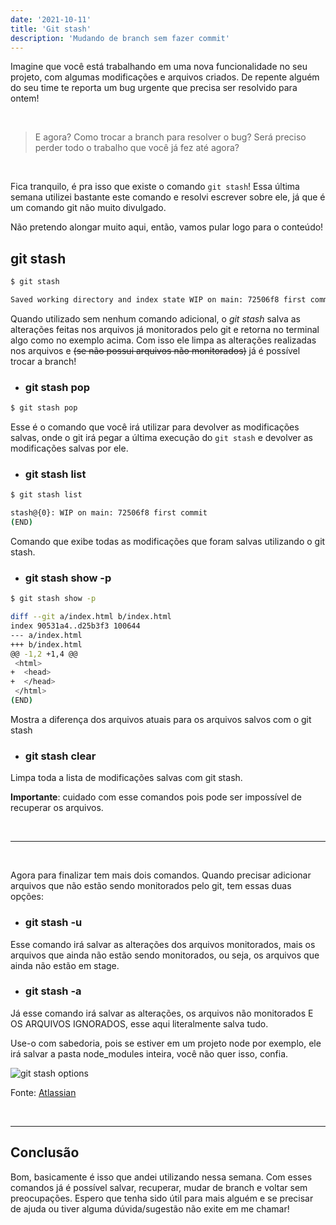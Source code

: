 ```yaml
---
date: '2021-10-11'
title: 'Git stash'
description: 'Mudando de branch sem fazer commit'
---
```


Imagine que você está trabalhando em uma nova funcionalidade no seu projeto, com algumas modificações e arquivos criados.
De repente alguém do seu time te reporta um bug urgente que precisa ser resolvido para ontem!

<br/>

>E agora? Como trocar a branch para resolver o bug? Será preciso perder todo o trabalho que você já fez até agora?

<br/>

Fica tranquilo, é pra isso que existe o comando `git stash`!
Essa última semana utilizei bastante este comando e resolvi escrever sobre ele, já que é um comando git não muito divulgado.

Não pretendo alongar muito aqui, então, vamos pular logo para o conteúdo!

## git stash

```bash
$ git stash

Saved working directory and index state WIP on main: 72506f8 first commit
```
Quando utilizado sem nenhum comando adicional, o _git stash_ salva as alterações feitas nos arquivos já monitorados pelo git e retorna
no terminal algo como no exemplo acima. Com isso ele limpa as alterações realizadas nos arquivos e ~~(se não possui arquivos não monitorados)~~ já é possível trocar a branch!



- ### git stash pop
```bash
$ git stash pop
```
Esse é o comando que você irá utilizar para devolver as modificações salvas, onde o git irá pegar a última execução do `git stash` e devolver as modificações
salvas por ele.

- ### git stash list
```bash
$ git stash list

stash@{0}: WIP on main: 72506f8 first commit
(END)
```
Comando que exibe todas as modificações que foram salvas utilizando o git stash.


- ### git stash show -p
```bash
$ git stash show -p

diff --git a/index.html b/index.html
index 90531a4..d25b3f3 100644
--- a/index.html
+++ b/index.html
@@ -1,2 +1,4 @@
 <html>
+  <head>
+  </head>
 </html>
(END)
```
Mostra a diferença dos arquivos atuais para os arquivos salvos com o git stash

- ### git stash clear

Limpa toda a lista de modificações salvas com git stash.

**Importante**: cuidado com esse comandos pois pode ser impossível de recuperar os arquivos.

<br/>

-----

<br/>

Agora para finalizar tem mais dois comandos. Quando precisar adicionar arquivos que não estão sendo monitorados pelo git, tem essas duas opções:



- ### git stash -u

Esse comando irá salvar as alterações dos arquivos monitorados, mais os arquivos que ainda não estão sendo monitorados, ou seja, os arquivos que
ainda não estão em stage.

- ### git stash -a

Já esse comando irá salvar as alterações, os arquivos não monitorados E OS ARQUIVOS IGNORADOS, esse aqui literalmente salva tudo. 

Use-o com sabedoria, pois se estiver em um projeto node por exemplo, ele irá salvar a pasta node_modules inteira, você não quer isso, confia.

<img 
    src="https://wac-cdn.atlassian.com/dam/jcr:d6fec41a-dc66-4af6-8b0f-c23d271eaf8e/01.svg?cdnVersion=1843"
    style="max-height:300px"
    alt="git stash options"
/>

Fonte: [Atlassian](https://www.atlassian.com/br/git/tutorials/saving-changes/git-stash)

<br/>

-----

## Conclusão

Bom, basicamente é isso que andei utilizando nessa semana. Com esses comandos já é possível salvar, recuperar, mudar de branch e voltar sem preocupações.
Espero que tenha sido útil para mais alguém e se precisar de ajuda ou tiver alguma dúvida/sugestão não exite em me chamar!
